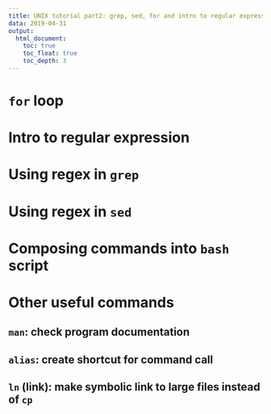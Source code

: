 ```yaml
---
title: UNIX tutorial part2: grep, sed, for and intro to regular expressions
data: 2019-04-31
output:
  html_document:
    toc: true
	toc_float: true
	toc_depth: 3
---
```



# `for` loop


# Intro to regular expression




# Using regex in `grep`




# Using regex in `sed`




# Composing commands into `bash` script



# Other useful commands

## `man`: check program documentation



## `alias`: create shortcut for command call



## `ln` (link): make symbolic link to large files instead of `cp`
